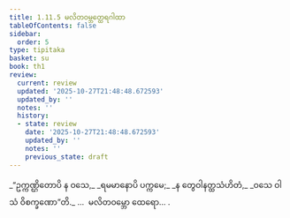 ```yaml
---
title: 1.11.5 မလိတဝမ္ဘတ္ထေရဂါထာ
tableOfContents: false
sidebar:
  order: 5
type: tipitaka
basket: su
book: th1
review:
  current: review
  updated: '2025-10-27T21:48:48.672593'
  updated_by: ''
  notes: ''
  history:
  - state: review
    date: '2025-10-27T21:48:48.672593'
    updated_by: ''
    notes: ''
    previous_state: draft
---
```



<ReviewStatus review={frontmatter.review} showDetails={true} />

<HypothesisAnnotation frontmatter={frontmatter} />

<DynamicBreadcrumb />

<Division number="105" book="th1" e="ch" v="19" p="242">

<Paragraph number="235" type="verses" book="th1">
_“ဥက္ကဏ္ဌိတောပိ န ဝသေ,_  
_ရမမာနောပိ ပက္ကမေ;_  
_န တွေဝါနတ္ထသံဟိတံ,_  
_ဝသေ ဝါသံ ဝိစက္ခဏော”တိ._  


</Paragraph>
</Division>

<Paragraph number="236" type="center" book="th1">
…  မလိတဝမ္ဘော ထေရော… .
</Paragraph>